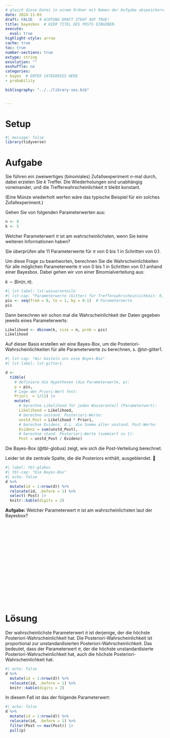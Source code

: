 ```yaml
---
# gleich diese Datei in einem Ordner mit Namen der Aufgabe abspeichern!
date: 2024-11-03
draft: FALSE   # ACHTUNG DRAFT STEHT AUF TRUE!
title: bayesbox  # HIER TITEL DES POSTS EINGEBEN.
execute: 
  eval: true 
highlight-style: arrow 
cache: true
toc: true
number-sections: true
extype: string
exsolution: ""
exshuffle: no
categories:
- bayes  # ENTER CATEGORIES HERE
- probability

bibliography: "../../library-ses.bib"


---
```



# Setup

```r
#| message: false
library(tidyverse)
```




# Aufgabe 

Sie führen ein zweiwertiges (binomiales)
 Zufallsexperiment $n$-mal durch,
 dabei erzielen Sie $k$ Treffer.
 Die Wiederholungen sind unabhängig voneinander, und die Trefferwahrscheinlichkeit $\pi$ bleibt konstant.
 
(Eine Münze wiederholt werfen wäre das typische Beispiel für ein solches Zufallexperiment.)

Gehen Sie von folgenden Parameterwerten aus:

```r
n <- 8
k <- 5
```

Welcher Parameterwert $\pi$ ist am wahrscheinlichsten, wenn Sie keine weiteren Informationen haben?

Sie überprüfen alle 11 Parameterwerte für $\pi$ von 0 bis 1 in Schritten von 0.1.

Um diese Frage zu beantworten, 
berechnen Sie die Wahrscheinlichkeiten für alle möglichen Parameterwerte $\pi$ von 0 bis 1 in Schritten von 0.1 anhand einer Bayesbox.
Dabei gehen wir von einer Binomialverteilung aus:

$k \sim Bin(n, \pi)$.






```r
#| lst-label: lst-wasseranteile
#| lst-cap: "Parameterwerte (Gitter) für Trefferwahrscheinlichkeit: 0, 0.1, 0.2, ..., 1"
pis <- seq(from = 0, to = 1, by = 0.1)  # Parameterwerte
pis
```


Dann berechnen wir schon mal die Wahrscheinlichkeit der Daten  gegeben jeweils eines Parameterwerts:

```r
Likelihood <- dbinom(k, size = n, prob = pis)
Likelihood
```

Auf dieser Basis erstellen wir eine Bayes-Box, um die Posteriori-Wahrscheinlichkeiten für alle Parameterwerte zu berechnen,
s. @lst-gitter1.


```r
#| lst-cap: "Wir basteln uns eine Bayes-Box"
#| lst-label: lst-gitter1

d <-
  tibble(
    # definiere die Hypothesen (die Parameterwerte, p): 
    p = pis,
    # Lege den Priori-Wert fest:
    Priori  = 1/11) |> 
    mutate(
      # berechne Likelihood für jeden Wasseranteil (Parameterwert):
      Likelihood = Likelihood,
      # berechne unstand. Posteriori-Werte:
      unstd_Post = Likelihood * Priori,
      # berechne Evidenz, d.i. die Summe aller unstand. Post-Werte:
      Evidenz = sum(unstd_Post),
      # berechne stand. Posteriori-Werte (summiert zu 1):
      Post = unstd_Post / Evidenz)  
```

Die Bayes-Box (@tbl-globus) zeigt, wie sich die Post-Verteilung berechnet.

Leider ist die zentrale Spalte, die die Posteriors enthält, ausgeblendet. 🤬



```r
#| label: tbl-globus
#| tbl-cap: "Die Bayes-Box"
#| echo: false
d %>% 
  mutate(id = 1:nrow(d)) %>% 
  relocate(id, .before = 1) %>% 
  select(-Post) |> 
  knitr::kable(digits = 2) 
```


**Aufgabe:** 
Welcher Parameterwert $\pi$ ist am wahrscheinlichsten laut der Bayesbox?

</br>
</br>
</br>

</br>
</br>
</br>

</br>
</br>
</br>

</br>
</br>
</br>











# Lösung 

Der wahrscheinlichste Parameterwert $\pi$ ist derjenige, der die höchste Posteriori-Wahrscheinlichkeit hat.
Die Posteriori-Wahrscheinlichkeit ist proportional zur unstandardisierten Posteriori-Wahrscheinlichkeit.
Das bedeutet, dass der Parameterwert $\pi$, der die höchste unstandardisierte Posteriori-Wahrscheinlichkeit hat, auch die höchste Posteriori-Wahrscheinlichkeit hat.



```r
#| echo: false
d %>% 
  mutate(id = 1:nrow(d)) %>% 
  relocate(id, .before = 1) %>% 
  knitr::kable(digits = 2) 
```


In diesem Fall ist das der folgende Parameterwert:





```r
#| echo: false
d %>% 
  mutate(id = 1:nrow(d)) %>% 
  relocate(id, .before = 1) %>% 
  filter(Post == max(Post)) |> 
  pull(p)
```
